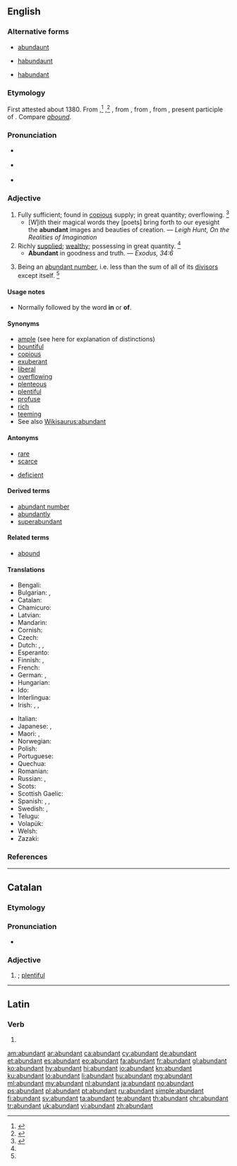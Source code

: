 ==English==

===Alternative forms===
* {{qualifier|obsolete}} [[abundaunt]]
* {{qualifier|obsolete}} [[habundaunt]]
* {{qualifier|obsolete}} [[habundant]]

===Etymology===
First attested about 1380. From {{etyl|enm|en}} {{term|abundaunt|lang=enm}},<ref name=AHD>{{R:American Heritage 1971|page=6}}</ref> {{term|habundaunt|lang=enm}},<ref name=WI3>{{R:MW3 1976|page=8}}</ref> {{term|aboundant|lang=enm}}, from {{etyl|xno|en}} {{term|abundant|lang=fro}}, from {{etyl|fro|en}} {{term|abondant|lang=fro}}, from {{etyl|la|en}} {{m|la|abundāns}}, present participle of {{term|abundo||to overflow, to abound|lang=la}}. Compare ''[[abound]]''.

===Pronunciation===
* {{a|RP}} {{IPA|/əˈbʌn.dn̩t/|lang=en}}
* {{a|US}} {{IPA|/əˈbʌn.dn̩t/|/əˈbn̩.dn̩t/|lang=en}}
* {{audio|en-us-abundant.ogg|Audio (US)|lang=en}}

===Adjective===
{{en-adj}}

# Fully sufficient; found in [[copious]] supply; in great quantity; overflowing. {{defdate|First attested around 1350 to 1470.}}<ref name=SOED>{{R:SOED5|page=10}}</ref>
#* [W]ith their magical words they [poets] bring forth to our eyesight the '''abundant''' images and beauties of creation. — ''Leigh Hunt, On the Realities of Imagination''
# Richly [[supplied]]; [[wealthy]]; possessing in great quantity. {{defdate|First attested around 1350 to 1470.}}<ref name=SOED/>
#* '''Abundant''' in goodness and truth. — ''Exodus, 34:6''
# {{context|mathematics|lang=en}} Being an [[abundant number]], i.e. less than the sum of all of its [[divisor]]s except itself. {{defdate|First attested in the mid 16<sup>th</sup> century.}}<ref name=SOED/>

====Usage notes====
* {{sense|richly supplied}} Normally followed by the word '''in''' or {{qualifier|obsolete}} '''of'''.

====Synonyms====
* [[ample]] (see here for explanation of distinctions)
* [[bountiful]]
* [[copious]]
* [[exuberant]]
* [[liberal]]
* [[overflowing]]
* [[plenteous]]
* [[plentiful]]
* [[profuse]]
* [[rich]]
* [[teeming]]
* See also [[Wikisaurus:abundant]]

====Antonyms====
* [[rare]]
* [[scarce]]
* {{qualifier|math}} [[deficient]]

====Derived terms====
* [[abundant number]]
* [[abundantly]]
* [[superabundant]]

====Related terms====
* [[abound]]

====Translations====
{{trans-top|fully sufficient; plentiful}}
* Bengali: {{t|bn|বহুল|sc=Beng}}
* Bulgarian: {{t+|bg|обилен}}, {{t+|bg|изобилен}}
* Catalan: {{t+|ca|abundant}}
* Chamicuro: {{t|ccc|icheeki}}
* Latvian: {{t|lv|bagatīgs}}
* Mandarin: {{t+check|cmn|丰富|tr=[[fēngfù]]|sc=Hani}}
* Cornish: {{t|kw|pals}}
* Czech: {{t|cs|hojný|m}}
* Dutch: {{t+|nl|overvloedig}}, {{t|nl|rijkelijk voorhanden}}, {{t+|nl|abondant}}
* Esperanto: {{t+|eo|abunda}}
* Finnish: {{t+|fi|runsas}}, {{t+|fi|yltäkylläinen}}
* French: {{t+|fr|abondant}}
* German: {{t+|de|reichlich}}, {{t+|de|wohlhabend}}
* Hungarian: {{t+|hu|bőséges}}
* Ido: {{t+|io|abundanta}}
* Interlingua: {{t|ia|abundante}}
* Irish: {{t|ga|líonmhar}}, {{t|ga|raidhsiúil}}, {{t|ga|fairsing}}
{{trans-mid}}
* Italian: {{t+|it|abbondante}}
* Japanese: {{t|ja|豊か|tr=yutaka}}, {{t+|ja|多い|alt=量の多い|tr=ryō no ōi}}
* Maori: {{t|mi|ranea}}, {{t|mi|makuru}}
* Norwegian: {{t|no|rikelig}}
* Polish: {{t+|pl|obfity}}
* Portuguese: {{t+|pt|abundante}}
* Quechua: {{t|qu|yupa}}
* Romanian: {{t+|ro|abundent}}
* Russian: {{t+|ru|оби́льный}}, {{t+|ru|изоби́лующий}}
* Scots: {{t|sco|roch}}
* Scottish Gaelic: {{t|gd|pailt}}
* Spanish: {{t+|es|abundante}}, {{t+|es|copioso}}, {{t+|es|cuantioso}}
* Swedish: {{t+|sv|riklig}}, {{t+|sv|ymnig}}
* Telugu: {{t+|te|మిక్కిలి|sc=Telu}}
* Volapük: {{t+|vo|bundanik}}
* Welsh: {{t+|cy|helaeth}}
* Zazaki: {{t|zza|zaf}}
{{trans-bottom}}

===References===
<references/>

----

==Catalan==

===Etymology===
{{etyl|la|ca}} {{term|abudans|lang=la}}

===Pronunciation===
* {{rhymes|ant|lang=ca}}

===Adjective===
{{ca-adj|mf}}

# {{l|en|abundant}}; [[plentiful]]

----

==Latin==

===Verb===
{{la-verb-form|abundant}}

# {{inflection of|abundō||3|p|pres|actv|indc|lang=la}}

[[am:abundant]]
[[ar:abundant]]
[[ca:abundant]]
[[cy:abundant]]
[[de:abundant]]
[[et:abundant]]
[[es:abundant]]
[[eo:abundant]]
[[fa:abundant]]
[[fr:abundant]]
[[gl:abundant]]
[[ko:abundant]]
[[hy:abundant]]
[[hi:abundant]]
[[io:abundant]]
[[kn:abundant]]
[[ku:abundant]]
[[lo:abundant]]
[[li:abundant]]
[[hu:abundant]]
[[mg:abundant]]
[[ml:abundant]]
[[my:abundant]]
[[nl:abundant]]
[[ja:abundant]]
[[no:abundant]]
[[ps:abundant]]
[[pl:abundant]]
[[pt:abundant]]
[[ru:abundant]]
[[simple:abundant]]
[[fi:abundant]]
[[sv:abundant]]
[[ta:abundant]]
[[te:abundant]]
[[th:abundant]]
[[chr:abundant]]
[[tr:abundant]]
[[uk:abundant]]
[[vi:abundant]]
[[zh:abundant]]